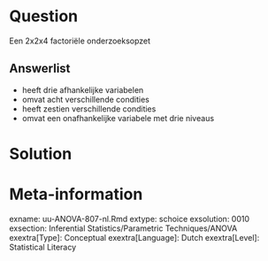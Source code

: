 Question
========
  
Een 2x2x4 factoriële onderzoeksopzet
  
Answerlist
----------
* heeft drie afhankelijke variabelen
* omvat acht verschillende condities
* heeft zestien verschillende condities 
* omvat een onafhankelijke variabele met drie niveaus


Solution
========


Meta-information
================
exname: uu-ANOVA-807-nl.Rmd
extype: schoice
exsolution: 0010
exsection: Inferential Statistics/Parametric Techniques/ANOVA
exextra[Type]: Conceptual
exextra[Language]: Dutch
exextra[Level]: Statistical Literacy
